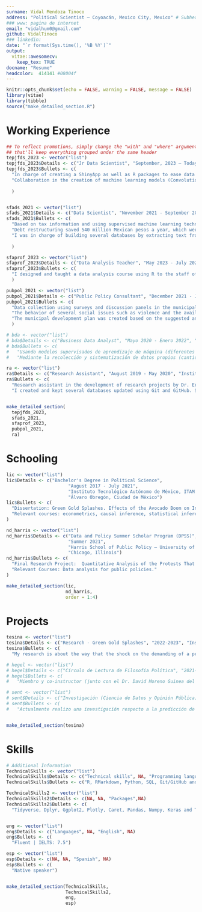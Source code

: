 ```yaml
---
surname: Vidal Mendoza Tinoco
address: "Political Scientist – Coyoacán, Mexico City, Mexico" # Subhead under name 
### www: pagina de internet
email: "vidalhum0@gmail.com"
github: VidalTinoco
### linkedin: 
date: "`r format(Sys.time(), '%B %Y')`"
output: 
  vitae::awesomecv:
    keep_tex: TRUE
docname: "Resume"
headcolor:  414141 #08004f 
---
```


```r
knitr::opts_chunk$set(echo = FALSE, warning = FALSE, message = FALSE)
library(vitae)
library(tibble)
source("make_detailed_section.R")
```


# Working Experience
```r
## To reflect promotions, simply change the "with" and "where" arguments to "" -
## that'll keep everything grouped under the same header
tepjfds_2023 <- vector("list")
tepjfds_2023$Details <- c("Jr Data Scientist", "September, 2023 – Today", "Mexico’S  Federal Judicial Power Election Tribunal (TEPJF in Spanish)", "Coyoacán, Mexico City")
tepjfds_2023$Bullets <- c(
  "In charge of creating a ShinyApp as well as R packages to ease data extraction using SQL queries  from the General Agreements Ministry’s Information System (SISGA in Spanish), in order to respond to requests for information made through the National Transparency Portal.",
  "Collaboration in the creation of machine learning models (Convolutional Neural Networks) using Keras and TensorFlow, to identify handwritten data in the official records of the Mexican National Electoral Institute. This way, making the process of challenges and resolutions in the 2024 election process more efficient."
  
  )


sfads_2021 <- vector("list")
sfads_2021$Details <- c("Data Scientist", "November 2021 - September 2023", "State of Michoacán’s Finances Ministry – Department Head", "Morelia, Michoacán")
sfads_2021$Bullets <- c(
  "Based on tax information and using supervised machine learning techniques (lasso and ridge regression), I built a couple of models to predict trends in tax collection (forecasting) as well as estimating tax multipliers (such as fiscal stress). This way, we monitored the state’s government’s ability to meet its financial obligations, resulting in the restructuring of public debt.",
  "Debt restructuring saved 540 million Mexican pesos a year, which were invested in several social programs. Public spending was directed to various sectors of the population to comply with the state government's plan using unsupervised machine learning methods (K‑means clustering).",
  "I was in charge of building several databases by extracting text from physical documents. I did this using a supervised machine learning model that classifies the text according to its structure and content."
  
  )

sfaprof_2023 <- vector("list")
sfaprof_2023$Details <- c("Data Analysis Teacher", "May 2023 - July 2023", "State of Michoacán’s Finances Ministry – Department Head", "Morelia, Michoacán")
sfaprof_2023$Bullets <- c(
  "I designed and taught a data analysis course using R to the staff of the State of Michoacán’s Finances Ministry. Introduction to R programming language, manipulating data using Dplyr, data visualization using Ggplot2 and Plotly, are among the topics I taught, in addition to creating reports using RMarkdown."
  )

pubpol_2021 <- vector("list")
pubpol_2021$Details <- c("Public Policy Consultant", "December 2021 - June 2022", "City Council of Erongarícuaro, in the State of Michoacán – External Consultant", "Erongarícuaro, Michoacán (Hybrid)")
pubpol_2021$Bullets <- c(
  "Data collection using surveys and discussion panels in the municipality of Erongarícuaro in the State of Michoacán to identify development issues at municipal level.",
  "The behavior of several social issues such as violence and the availability of drinking water during the year were estimated using time series regressions that included seasonal dichotomous variables.",
  "The municipal development plan was created based on the suggested analyses, where public policies are structured to prevent and relieve obstacles for the municipality’s social welfare."
  )

# bda <- vector("list")
# bda$Details <- c("Business Data Analyst", "Mayo 2020 - Enero 2022", "Herabes S.A. de C.V.", "Morelia, Michoacán (Remoto)")
# bda$Bullets <- c(
#   "Usando modelos supervisados de aprendizaje de máquina (diferentes tipos de regresiones) predecimos las ventas y consecuentemente estimamos la demanda de insumos durante la pandemia para ayudar a reducir la merma en los insumos de producción (forecasting). Resultando en un aumento del 13% en las utilidades mensuales respecto al semestre anterior y una reducción del 40% en la merma de insumos.",
#   "Mediante la recolección y sistematización de datos propios (cantidad de clientes y comandas por dia) y constante alimentacion de datos de fuentes oficiales (datos de covid) creamos una base de datos para alimentar nuestros modelos. ")

ra <- vector("list")
ra$Details <- c("Research Assistant", "August 2019 - May 2020", "Instituto Tecnológico Autónomo de México, ITAM (Mexican Autonomous Technological Institute)", "Álvaro Obregón, Ciudad de México")
ra$Bullets <- c(
  "Research assistant in the development of research projects by Dr. Eric Magar (ITAM).",
  "I created and kept several databases updated using Git and GitHub. Such databases were related to research in the subject of public election. One of them was about the change in electoral preferences in Mexico.")


make_detailed_section(
  tepjfds_2023,
  sfads_2021,
  sfaprof_2023,
  pubpol_2021,
  ra)
```

# Schooling

```r
lic <- vector("list")
lic$Details <- c("Bachelor's Degree in Political Science", 
                       "August 2017 - July 2021", 
                       "Instituto Tecnológico Autónomo de México, ITAM (Mexican Autonomous Technological Institute)", 
                       "Álvaro Obregón, Ciudad de México")
lic$Bullets <- c(
  "Dissertation: Green Gold Splashes. Effects of the Avocado Boom on Income Inequality in the State of Michoacán.",
  "Relevant courses: econometrics, causal inference, statistical inference, probability, algebra (including matrix algebra), differential and integral calculus."
)

nd_harris <- vector("list")
nd_harris$Details <- c("Data and Policy Summer Scholar Program (DPSS)", 
                       "Summer 2021", 
                       "Harris School of Public Policy – University of Chicago", 
                       "Chicago, Illinois")
nd_harris$Bullets <- c(
  "Final Research Project:  Quantitative Analysis of the Protests That Were Causes by the Murder of George Floyd in the United States.",
  "Relevant Courses: Data analysis for public policies."
)

make_detailed_section(lic,
                      nd_harris,
                      order = 1:4)
```

\pagebreak

# Projects

```r
tesina <- vector("list")
tesina$Details <- c("Research - Green Gold Splashes", "2022-2023", "Instituto Tecnológico Autónomo de México, ITAM (Mexican Autonomous Technological Institute) - Supervised by Dra. Antonella Bandiera", "Remote")
tesina$Bullets <- c(
  "My research is about the way that the shock on the demanding of a product such as avocado affects income inequality in the areas where it is grown. To do this, I used data from formal income in the state of Michoacán to calculate the Gini coefficient per municipality from 2003 to 2020. I compared these data through a difference in difference design (Diff in Diff), using Event Study Models and Two Way Fixed Effects.")

# hegel <- vector("list")
# hegel$Details <- c("Círculo de Lectura de Filosofía Política", "2021-2023","Extracurricular - Voluntario", "Remoto")
# hegel$Bullets <- c(
#   "Miembro y co-instructor (junto con el Dr. David Moreno Guinea del ITAM) de un círculo de lectura  extra curricular enfocado en Alexandre Kojève y Friedrich Hegel. Impartiendo las sesiones relacionadas al estudio de la obra de Jorge Luis Borges desde una perspectiva Hegeliana.")

# sent <- vector("list")
# sent$Details <- c("Investigación (Ciencia de Datos y Opinión Pública) - De Twitter a las Urnas", "2023","Extracurricular", "Remoto")
# sent$Bullets <- c(
#   "Actualmente realizo una investigación respecto a la predicción de resultados electorales mediante el análisis de sentimiento. El objetivo es averiguar si el estudio de la opinión pública con datos de Twitter pudo haber predicho los resultados electorales de la elección de 2023 a gobernador del Estado de México.")


make_detailed_section(tesina)
```




# Skills
```r
# Additional Information
TechnicalSkills <- vector("list")
TechnicalSkills$Details <- c("Technical skills", NA, "Programming languages",NA)
TechnicalSkills$Bullets <- c("R, RMarkdown, Python, SQL, Git/GitHub and Latex.")

TechnicalSkills2 <- vector("list")
TechnicalSkills2$Details <- c(NA, NA, "Packages",NA)
TechnicalSkills2$Bullets <- c(
  "Tidyverse, Dplyr, Ggplot2, Plotly, Caret, Pandas, Numpy, Keras and TensorFlow.")


eng <- vector("list")
eng$Details <- c("Languages", NA, "English", NA)
eng$Bullets <- c(
  "Fluent | IELTS: 7.5")

esp <- vector("list")
esp$Details <- c(NA, NA, "Spanish", NA)
esp$Bullets <- c(
  "Native speaker")


make_detailed_section(TechnicalSkills,
                      TechnicalSkills2,
                      eng,
                      esp)
```

